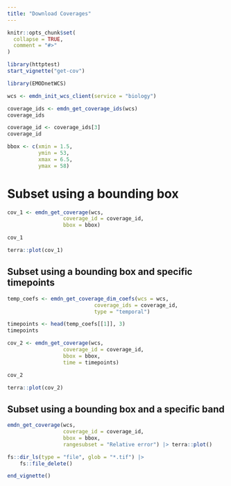```yaml
---
title: "Download Coverages"
---
```


```r
knitr::opts_chunk$set(
  collapse = TRUE,
  comment = "#>"
)

library(httptest)
start_vignette("get-cov")
```

```r
library(EMODnetWCS)
```



```r
wcs <- emdn_init_wcs_client(service = "biology")

```


```r
coverage_ids <- emdn_get_coverage_ids(wcs)
coverage_ids
```


```r
coverage_id <- coverage_ids[3]
coverage_id

bbox <- c(xmin = 1.5, 
          ymin = 53,
          xmax = 6.5, 
          ymax = 58)
```

# Subset using a bounding box

```r
cov_1 <- emdn_get_coverage(wcs,
                  coverage_id = coverage_id,
                  bbox = bbox)

cov_1
```

```r
terra::plot(cov_1)
```



## Subset using a bounding box and specific timepoints


```r
temp_coefs <- emdn_get_coverage_dim_coefs(wcs = wcs,
                            coverage_ids = coverage_id,
                            type = "temporal")

timepoints <- head(temp_coefs[[1]], 3)
timepoints
```


```r
cov_2 <- emdn_get_coverage(wcs,
                  coverage_id = coverage_id,
                  bbox = bbox,
                  time = timepoints)
```

```r
cov_2
```


```r
terra::plot(cov_2)
```




## Subset using a bounding box and a specific band

```r
emdn_get_coverage(wcs, 
                  coverage_id = coverage_id,
                  bbox = bbox,
                  rangesubset = "Relative error") |> terra::plot()
```


```r
fs::dir_ls(type = "file", glob = "*.tif") |>
    fs::file_delete()
```


```r
end_vignette()
```
